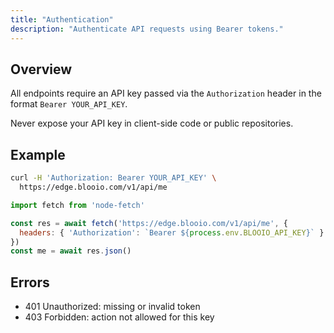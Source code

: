 ```yaml
---
title: "Authentication"
description: "Authenticate API requests using Bearer tokens."
---
```


## Overview

All endpoints require an API key passed via the `Authorization` header in the format `Bearer YOUR_API_KEY`.

<Warning>Never expose your API key in client-side code or public repositories.</Warning>

## Example

<CodeGroup>

```bash cURL
curl -H 'Authorization: Bearer YOUR_API_KEY' \
  https://edge.blooio.com/v1/api/me
```

```javascript Node.js
import fetch from 'node-fetch'

const res = await fetch('https://edge.blooio.com/v1/api/me', {
  headers: { 'Authorization': `Bearer ${process.env.BLOOIO_API_KEY}` }
})
const me = await res.json()
```

</CodeGroup>

## Errors

- 401 Unauthorized: missing or invalid token
- 403 Forbidden: action not allowed for this key


